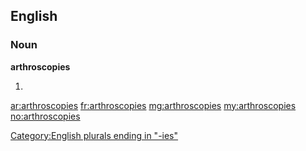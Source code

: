 ==English==

===Noun===
'''arthroscopies'''

# {{plural of|[[arthroscopy]]}}

[[Category:English plurals ending in "-ies"]]

[[ar:arthroscopies]]
[[fr:arthroscopies]]
[[mg:arthroscopies]]
[[my:arthroscopies]]
[[no:arthroscopies]]